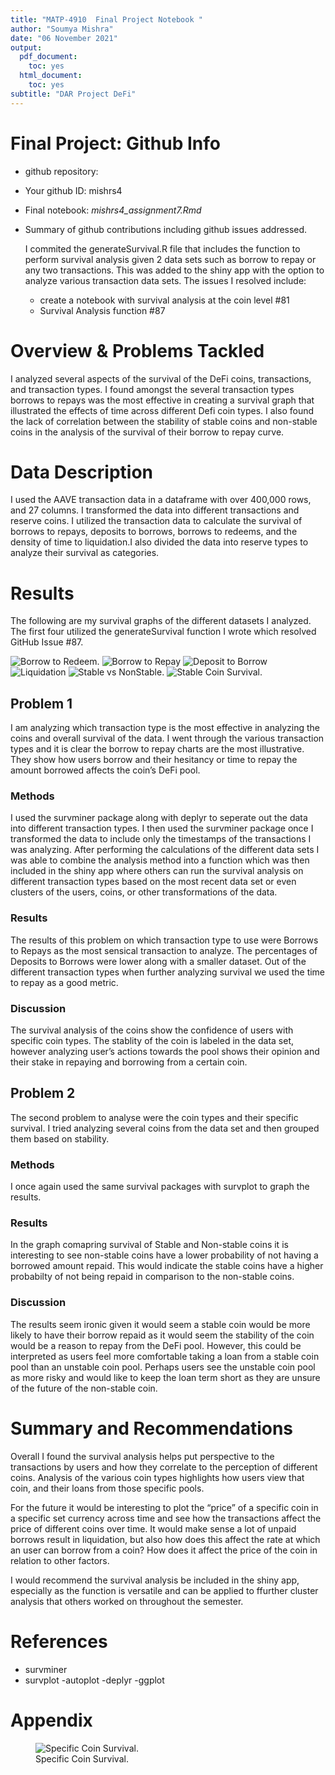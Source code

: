 ```yaml
---
title: "MATP-4910  Final Project Notebook "
author: "Soumya Mishra"
date: "06 November 2021"
output:
  pdf_document:
    toc: yes
  html_document:
    toc: yes
subtitle: "DAR Project DeFi"
---
```


# Final Project: Github Info


* github repository: 
* Your github ID: mishrs4 
* Final notebook: *mishrs4_assignment7.Rmd* 
    
* Summary of github contributions including github issues addressed.

    I commited the generateSurvival.R file that includes the function to perform survival analysis given 2 data sets such as     borrow to repay or any two transactions. This was added to the shiny app with the option to analyze various transaction     data sets. 
    The issues I resolved include:
    - create a notebook with survival analysis at the coin level #81 
    - Survival Analysis function #87

    

# Overview & Problems Tackled

I analyzed several aspects of the survival of the DeFi coins, transactions, and transaction types. I found amongst the several transaction types borrows to repays was the most effective in creating a survival graph that illustrated the effects of time across different Defi coin types. I also found the lack of correlation between the stability of stable coins and non-stable coins in the analysis of the survival of their borrow to repay curve.

# Data Description
I used the AAVE transaction data in a dataframe with over 400,000 rows, and 27 columns. I transformed the data into different transactions and reserve coins. I utilized the transaction data to calculate the survival of borrows to repays, deposits to borrows, borrows to redeems, and the density of time to liquidation.I also divided the data into reserve types to analyze their survival as categories. 

# Results
The following are my survival graphs of the different datasets I analyzed. The first four utilized the generateSurvival function I wrote which resolved GitHub Issue #87.

![Borrow to Redeem.](~/IDEA-Blockchain/DefiResearch/StudentNotebooks/Assignment07/images/BorrowRedeem.JPG)
\newline
![Borrow to Repay](~/IDEA-Blockchain/DefiResearch/StudentNotebooks/Assignment07/images/BorrowRepay.JPG)
\newline
![Deposit to Borrow](~/IDEA-Blockchain/DefiResearch/StudentNotebooks/Assignment07/images/depositBorrow.JPG)\
\newline
![Liquidation](~/IDEA-Blockchain/DefiResearch/StudentNotebooks/Assignment07/images/Liquidation.JPG)
\newline
![Stable vs NonStable.](~/IDEA-Blockchain/DefiResearch/StudentNotebooks/Assignment07/images/NonStable_vs_Stable.JPG)
\newline
![Stable Coin Survival.](~/IDEA-Blockchain/DefiResearch/StudentNotebooks/Assignment07/images/StableSurvival.JPG)



\newpage

## Problem 1 
I am analyzing which transaction type is the most effective in analyzing the coins and overall survival of the data. I went through the various transaction types and it is clear the borrow to repay charts are the most illustrative. They show how users borrow and their hesitancy or time to repay the amount borrowed affects the coin's DeFi pool. 

 
### Methods
I used the survminer package along with deplyr to seperate out the data into different transaction types. I then used the survminer package once I transformed the data to include only the timestamps of the transactions I was analyzing. After performing the calculations of the different data sets I was able to combine the analysis method into a function which was then included in the shiny app where others can run the survival analysis on different transaction types based on the most recent data set or even clusters of the users, coins, or other transformations of the data.

	
### Results

The results of this problem on which transaction type to use were Borrows to Repays as the most sensical transaction to analyze. The percentages of Deposits to Borrows were lower along with a smaller dataset. Out of the different transaction types when further analyzing survival we used the time to repay as a good metric.


### Discussion

The survival analysis of the coins show the confidence of users with specific coin types. The stablity of the coin is labeled in the data set, however analyzing user's actions towards the pool shows their opinion and their stake in repaying and borrowing from a certain coin.

## Problem 2

The second problem to analyse were the coin types and their specific survival. I tried analyzing several coins from the data set and then grouped them based on stability.
 
### Methods
I once again used the same survival packages with survplot to graph the results.
	
### Results
In the graph comapring survival of Stable and Non-stable coins it is interesting to see non-stable coins have a lower probability of not having a borrowed amount repaid. This would indicate the stable coins have a higher probabilty of not being repaid in comparison to the non-stable coins. 

### Discussion
The results seem ironic given it would seem a stable coin would be more likely to have their borrow repaid as it would seem the stability of the coin would be a reason to repay from the DeFi pool. However, this could be interpreted as users feel more comfortable taking a loan from a stable coin pool than an unstable coin pool. Perhaps users see the unstable coin pool as more risky and would like to keep the loan term short as they are unsure of the future of the non-stable coin.



# Summary and Recommendations

Overall I found the survival analysis helps put perspective to the transactions by users and how they correlate to the perception of different coins. Analysis of the various coin types highlights how users view that coin, and their loans from those specific pools. 

For the future it would be interesting to plot the "price" of a specific coin in a specific set currency across time and see how the transactions affect the price of different coins over time. It would make sense a lot of unpaid borrows result in liquidation, but also how does this affect the rate at which an user can borrow from a coin? How does it affect the price of the coin in relation to other factors. 

I would recommend the survival analysis be included in the shiny app, especially as the function is versatile and can be applied to ffurther cluster analysis that others worked on throughout the semester.

# References

- survminer
- survplot
-autoplot
-deplyr
-ggplot


# Appendix


![Specific Coin Survival.](~/IDEA-Blockchain/DefiResearch/StudentNotebooks/Assignment07/images/StableSurvival.JPG)


